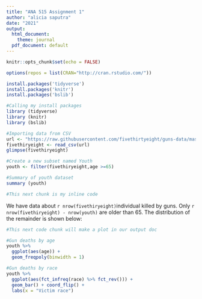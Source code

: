 ```yaml
---
title: "ANA 515 Assignment 1"
author: "alicia saputra"
date: "2021"
output:
  html_document:
    theme: journal
  pdf_document: default
---
```

```r
knitr::opts_chunk$set(echo = FALSE)
```

```r
options(repos = list(CRAN="http://cran.rstudio.com/"))
```

```r
install.packages('tidyverse')
install.packages('knitr')
install.packages('bslib')
```

```r
#Calling my install packages
library (tidyverse)
library (knitr)
library (bslib)
```

```r
#Importing data from CSV
url <- "https://raw.githubusercontent.com/fivethirtyeight/guns-data/master/full_data.csv"
fivethiryeight <- read_csv(url)
glimpse(fivethiryeight)
```

```r
#Create a new subset named Youth
youth <- filter(fivethiryeight,age >=65)
```

```r
#Summary of youth dataset
summary (youth)
```

```r
#This next chunk is my inline code
```
We have data about `r nrow(fivethiryeight)`individual killed by guns. 
Only `r nrow(fivethiryeight) - nrow(youth)` are older than 65. 
The distribution of the remainder is shown below:

``` r
#This next code chunk will make a plot in our output doc
```

```r
#Gun deaths by age
youth %>% 
  ggplot(aes(age)) + 
  geom_freqpoly(binwidth = 1) 
```

```r
#Gun deaths by race
youth %>% 
  ggplot(aes(fct_infreq(race) %>% fct_rev())) + 
  geom_bar() + coord_flip() + 
  labs(x = "Victim race") 
```
